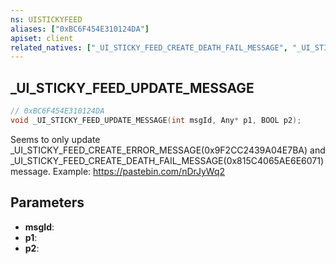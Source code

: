 ```yaml
---
ns: UISTICKYFEED
aliases: ["0xBC6F454E310124DA"]
apiset: client
related_natives: ["_UI_STICKY_FEED_CREATE_DEATH_FAIL_MESSAGE", "_UI_STICKY_FEED_CREATE_ERROR_MESSAGE"]
---
```

## _UI_STICKY_FEED_UPDATE_MESSAGE

```c
// 0xBC6F454E310124DA
void _UI_STICKY_FEED_UPDATE_MESSAGE(int msgId, Any* p1, BOOL p2);
```

Seems to only update _UI_STICKY_FEED_CREATE_ERROR_MESSAGE(0x9F2CC2439A04E7BA) and _UI_STICKY_FEED_CREATE_DEATH_FAIL_MESSAGE(0x815C4065AE6E6071) message.
Example: https://pastebin.com/nDrJyWq2

## Parameters
* **msgId**:
* **p1**:
* **p2**: